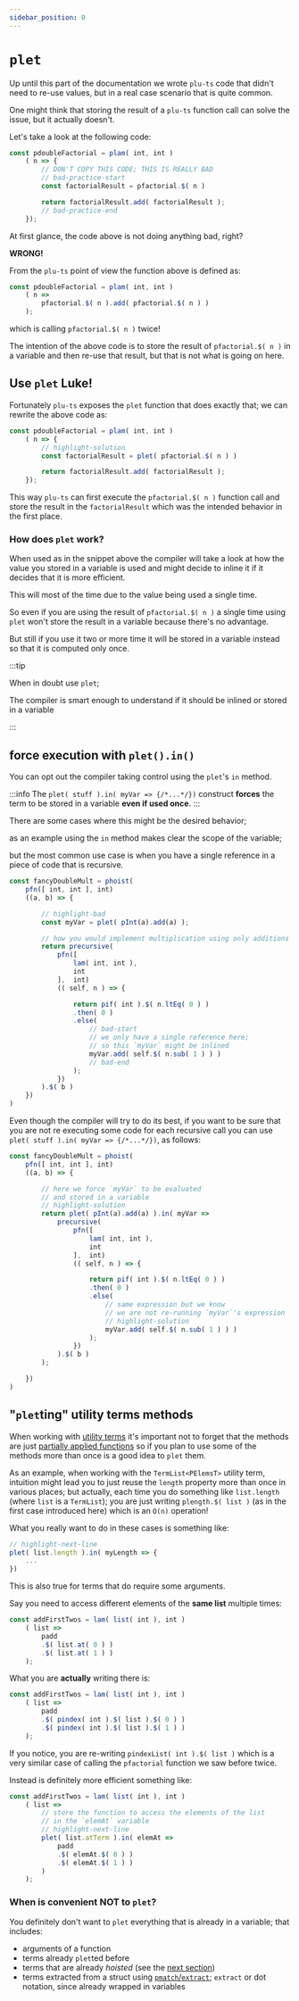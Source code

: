 ```yaml
---
sidebar_position: 0
---
```


# `plet`

Up until this part of the documentation we wrote `plu-ts` code that didn't need to re-use values, but in a real case scenario that is quite common.

One might think that storing the result of a `plu-ts` function call can solve the issue, but it actually doesn't.

Let's take a look at the following code:

```ts
const pdoubleFactorial = plam( int, int )
    ( n => {
        // DON'T COPY THIS CODE; THIS IS REALLY BAD
        // bad-practice-start
        const factorialResult = pfactorial.$( n )

        return factorialResult.add( factorialResult );
        // bad-practice-end
    });
```
At first glance, the code above is not doing anything bad, right? 

**WRONG!**

From the `plu-ts` point of view the function above is defined as:

```ts
const pdoubleFactorial = plam( int, int )
    ( n => 
        pfactorial.$( n ).add( pfactorial.$( n ) ) 
    );
```

which is calling `pfactorial.$( n )` twice!

The intention of the above code is to store the result of `pfactorial.$( n )` in a variable and then re-use that result, but that is not what is going on here.

## Use `plet` Luke!

Fortunately `plu-ts` exposes the `plet` function that does exactly that; we can rewrite the above code as:

```ts
const pdoubleFactorial = plam( int, int )
    ( n => {
        // highlight-solution
        const factorialResult = plet( pfactorial.$( n ) )

        return factorialResult.add( factorialResult );
    });
```

This way `plu-ts` can first execute the `pfactorial.$( n )` function call and store the result in the `factorialResult` which was the intended behavior in the first place.

### How does `plet` work?

When used as in the snippet above the compiler will take a look at how the value you stored in a variable is used and might decide to inline it if it decides that it is more efficient.

This will most of the time due to the value being used a single time.

So even if you are using the result of `pfactorial.$( n )` a single time using `plet` won't store the result in a variable because there's no advantage.

But still if you use it two or more time it will be stored in a variable instead so that it is computed only once.

:::tip

When in doubt use `plet`;

The compiler is smart enough to understand if it should be inlined or stored in a variable

:::

## force execution with `plet().in()`

You can opt out the compiler taking control using the `plet`'s `in` method.

:::info
The `plet( stuff ).in( myVar => {/*...*/})` construct **forces** the term to be stored in a variable **even if used once**.
:::

There are some cases where this might be the desired behavior;

as an example using the `in` method makes clear the scope of the variable;

but the most common use case is when you have a single reference in a piece of code that is recursive.

```ts title="recursive example"
const fancyDoubleMult = phoist(
    pfn([ int, int ], int)
    ((a, b) => {

        // highlight-bad
        const myVar = plet( pInt(a).add(a) );

        // how you would implement multiplication using only additions
        return precursive(
            pfn([
                lam( int, int ),
                int
            ],  int)
            (( self, n ) => {

                return pif( int ).$( n.ltEq( 0 ) )
                .then( 0 )
                .else(
                    // bad-start
                    // we only have a single reference here;
                    // so this `myVar` might be inlined
                    myVar.add( self.$( n.sub( 1 ) ) )
                    // bad-end
                );
            })
        ).$( b )
    })
)
```

Even though the compiler will try to do its best, if you want to be sure that you are not re executing some code for each recursive call you can use `plet( stuff ).in( myVar => {/*...*/})`, as follows:

```ts title="recursive example"
const fancyDoubleMult = phoist(
    pfn([ int, int ], int)
    ((a, b) => {

        // here we force `myVar` to be evaluated
        // and stored in a variable
        // highlight-solution
        return plet( pInt(a).add(a) ).in( myVar => 
            precursive(
                pfn([
                    lam( int, int ),
                    int
                ],  int)
                (( self, n ) => {

                    return pif( int ).$( n.ltEq( 0 ) )
                    .then( 0 )
                    .else(
                        // same expression but we know 
                        // we are not re-running `myVar`'s expression
                        // highlight-solution
                        myVar.add( self.$( n.sub( 1 ) ) )
                    );
                })
            ).$( b )
        );

    })
)
```

## "`plet`ting" utility terms methods

When working with [utility terms](../../category/stdlib) it's important not to forget that the methods
are just [partially applied functions](../Values/Functions/partial_function_app) so if you plan to use some of the methods more than once is a good idea to `plet` them.

As an example, when working with the `TermList<PElemsT>` utility term, intuition might lead you to just reuse the `length` property more than once in various places; but actually, each time you do something like `list.length` (where `list` is a `TermList`); you are just writing `plength.$( list )` (as in the first case introduced here) which is an `O(n)` operation!

What you really want to do in these cases is something like:

```ts
// highlight-next-line
plet( list.length ).in( myLength => {
    ...
})
```
This is also true for terms that do require some arguments.

Say you need to access different elements of the **same list** multiple times:
```ts
const addFirstTwos = lam( list( int ), int )
    ( list => 
        padd
        .$( list.at( 0 ) ) 
        .$( list.at( 1 ) ) 
    );
```

What you are **actually** writing there is:

```ts
const addFirstTwos = lam( list( int ), int )
    ( list => 
        padd
        .$( pindex( int ).$( list ).$( 0 ) ) 
        .$( pindex( int ).$( list ).$( 1 ) ) 
    );
```
If you notice, you are re-writing `pindexList( int ).$( list )` which is a very similar case of calling the `pfactorial` function we saw before twice.

Instead is definitely more efficient something like:

```ts
const addFirstTwos = lam( list( int ), int )
    ( list => 
        // store the function to access the elements of the list
        // in the `elemAt` variable
        // highlight-next-line
        plet( list.atTerm ).in( elemAt =>
            padd
            .$( elemAt.$( 0 ) )
            .$( elemAt.$( 1 ) ) 
        )
    );
```

### When is convenient NOT to `plet`?

You definitely don't want to `plet` everything that is already in a variable; that includes:

- arguments of a function
- terms already `plet`ted before
- terms that are already _hoisted_ (see the [next section](./phoist))
- terms extracted from a struct using [`pmatch`/`extract`](../Control%20Flow/pmatch); `extract` or dot notation, since already wrapped in variables